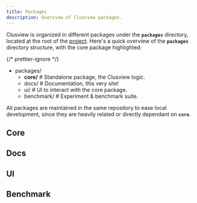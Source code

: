 ```yaml
---
title: Packages
description: Overview of Clusview packages.
---
```



Clusview is organized in different packages under the **`packages`** directory,
located at the root of the [project](https://github.com/gcalcedo/clusview).
Here's a quick overview of the **`packages`** directory structure, with the core
package highlighted:

{/* prettier-ignore */}
<FileTree>
  - packages/
    - **core/** # Standalone package, the Clusview logic.
    - docs/ # Documentation, this very site!
    - ui/ # UI to interact with the core package.
    - benchmark/ # Experiment & benchmark suite.
</FileTree>

All packages are maintained in the same repository to ease local development,
since they are heavily related or directly dependant on **`core`**.

## Core

## Docs

## UI

## Benchmark
